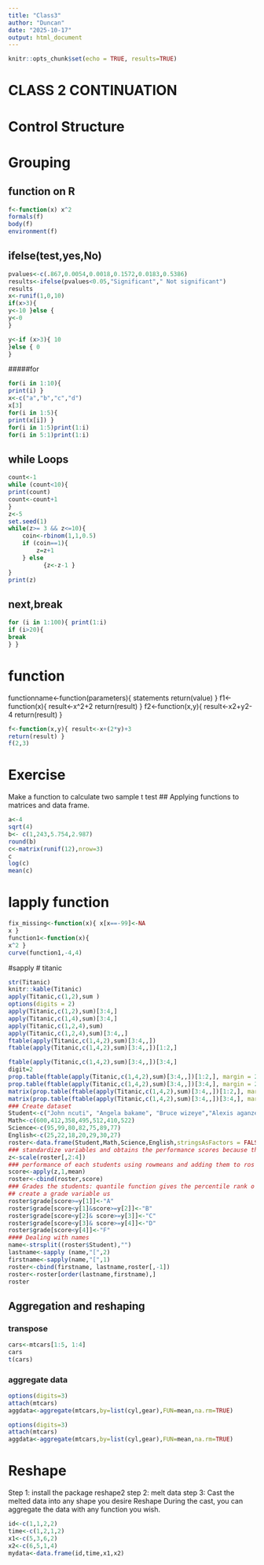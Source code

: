 ```yaml
---
title: "Class3"
author: "Duncan"
date: "2025-10-17"
output: html_document
---
```


```r
knitr::opts_chunk$set(echo = TRUE, results=TRUE)
```

# CLASS 2 CONTINUATION
# Control Structure
# Grouping 
## function on R
```r
f<-function(x) x^2
formals(f)
body(f)
environment(f)
```
## ifelse(test,yes,No)
```r
pvalues<-c(.867,0.0054,0.0018,0.1572,0.0183,0.5386) 
results<-ifelse(pvalues<0.05,"Significant"," Not significant") 
results
x<-runif(1,0,10)
if(x>3){
y<-10 }else {
y<-0
}
```
```r
y<-if (x>3){ 10
}else { 0
}
```
#####for
```r
for(i in 1:10){
print(i) }
x<-c("a","b","c","d")
x[3]
for(i in 1:5){
print(x[i]) }
for(i in 1:5)print(1:i)
for(i in 5:1)print(1:i)
```
## while Loops
```r
count<-1
while (count<10){
print(count)
count<-count+1
}
z<-5
set.seed(1)
while(z>= 3 && z<=10){
    coin<-rbinom(1,1,0.5) 
    if (coin==1){
        z=z+1
    } else 
          {z<-z-1 }
}
print(z)
```
## next,break
```r
for (i in 1:100){ print(1:i)
if (i>20){
break
} }
```
# function
functionname<-function(parameters){ statements return(value) } f1<-function(x){ result<-x^2+2 return(result) }
f2<-function(x,y){ result<-x2+y2-4 return(result) }

```r
f<-function(x,y){ result<-x+(2*y)+3
return(result) }
f(2,3)
```
# Exercise
Make a function to calculate two sample t test
## Applying functions to matrices and data frame.
```r
a<-4 
sqrt(4)
b<- c(1,243,5.754,2.987)
round(b)
c<-matrix(runif(12),nrow=3) 
c
log(c)
mean(c)
```
# lapply function
```r
fix_missing<-function(x){ x[x==-99]<-NA
x }
function1<-function(x){
x^2 }
curve(function1,-4,4)
```
#sapply
# titanic
```r
str(Titanic)
knitr::kable(Titanic)
apply(Titanic,c(1,2),sum )
options(digits = 2) 
apply(Titanic,c(1,2),sum)[3:4,]
apply(Titanic,c(1,4),sum)[3:4,]
apply(Titanic,c(1,2,4),sum)
apply(Titanic,c(1,2,4),sum)[3:4,,]
ftable(apply(Titanic,c(1,4,2),sum)[3:4,,])
ftable(apply(Titanic,c(1,4,2),sum)[3:4,,])[1:2,]

ftable(apply(Titanic,c(1,4,2),sum)[3:4,,])[3:4,]
digit=2
prop.table(ftable(apply(Titanic,c(1,4,2),sum)[3:4,,])[1:2,], margin = 2)
prop.table(ftable(apply(Titanic,c(1,4,2),sum)[3:4,,])[3:4,], margin = 2)
matrix(prop.table(ftable(apply(Titanic,c(1,4,2),sum)[3:4,,])[1:2,], margin = 2),nrow = 2, dimnames = list(dimnames(Titanic)$Survived,dimnames (Titanic)$Sex))
matrix(prop.table(ftable(apply(Titanic,c(1,4,2),sum)[3:4,,])[3:4,], margin = 2),nrow = 2, dimnames = list(dimnames(Titanic)$Survived,dimnames (Titanic)$Sex))
### Create dataset
Student<-c("John ncuti", "Angela bakame", "Bruce wizeye","Alexis aganze ", "claude Rukundo", "Joel Kagabo", "Mary ineza")
Math<-c(600,412,358,495,512,410,522)
Science<-c(95,99,80,82,75,89,77)
English<-c(25,22,18,20,29,30,27) 
roster<-data.frame(Student,Math,Science,English,stringsAsFactors = FALSE)
### standardize variables and obtains the performance scores because th ey are reported on different scale( With widely differing means and sta ndard deviations, we need to make them comparable before we combine the m.)
z<-scale(roster[,2:4])
### performance of each students using rowmeans and adding them to ros ter using cbind()
score<-apply(z,1,mean)
roster<-cbind(roster,score)
### Grades the students: quantile function gives the percentile rank o f each student's performance score check the cutoff of A y<-quantile(score,c(.8,.6,.4,.2))
## create a grade variable us
roster$grade[score>=y[1]]<-"A"
roster$grade[score<y[1]&score>=y[2]]<-"B"
roster$grade[score<y[2]& score>=y[3]]<-"C" 
roster$grade[score<y[3]& score>=y[4]]<-"D" 
roster$grade[score<y[4]]<-"F"
#### Dealing with names
name<-strsplit((roster$Student),"") 
lastname<-sapply (name,"[",2) 
firstname<-sapply(name,"[",1) 
roster<-cbind(firstname, lastname,roster[,-1])
roster<-roster[order(lastname,firstname),] 
roster
```
## Aggregation  and reshaping
### transpose
```r
cars<-mtcars[1:5, 1:4]
cars
t(cars)
```
### aggregate data
```r
options(digits=3)
attach(mtcars)
aggdata<-aggregate(mtcars,by=list(cyl,gear),FUN=mean,na.rm=TRUE)
```
```r
options(digits=3)
attach(mtcars)
aggdata<-aggregate(mtcars,by=list(cyl,gear),FUN=mean,na.rm=TRUE)
```
# Reshape
Step 1: install the package reshape2 step 2: melt data step 3: Cast the melted data into any shape you desire
Reshape
During the cast, you can aggregate the data with any function you wish.
```r
id<-c(1,1,2,2)
time<-c(1,2,1,2)
x1<-c(5,3,6,2)
x2<-c(6,5,1,4) 
mydata<-data.frame(id,time,x1,x2)
```
